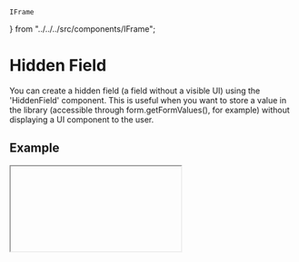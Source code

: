     IFrame
} from "../../../src/components/IFrame";

# Hidden Field

You can create a hidden field (a field without a visible UI) using the 'HiddenField' component. This is useful when you want to store a value in the library (accessible through form.getFormValues(), for example) without displaying a UI component to the user.

## Example

<IFrame model="hidden-field-form" />
